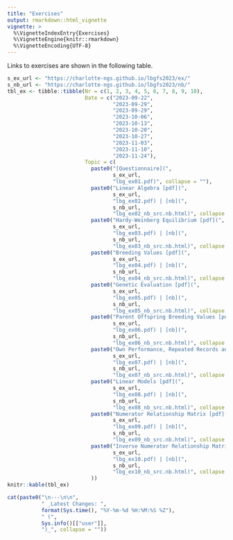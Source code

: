 ```yaml
---
title: "Exercises"
output: rmarkdown::html_vignette
vignette: >
  %\VignetteIndexEntry{Exercises}
  %\VignetteEngine{knitr::rmarkdown}
  %\VignetteEncoding{UTF-8}
---
```


Links to exercises are shown in the following table.

```r
s_ex_url <- "https://charlotte-ngs.github.io/lbgfs2023/ex/"
s_nb_url <- "https://charlotte-ngs.github.io/lbgfs2023/nb/"
tbl_ex <- tibble::tibble(Nr = c(1, 2, 3, 4, 5, 6, 7, 8, 9, 10),
                         Date = c("2023-09-22",
                                  "2023-09-29",
                                  "2023-09-29",
                                  "2023-10-06",
                                  "2023-10-13",
                                  "2023-10-20",
                                  "2023-10-27",
                                  "2023-11-03",
                                  "2023-11-10",
                                  "2023-11-24"),
                         Topic = c(
                           paste0("[Questionnaire](", 
                                  s_ex_url, 
                                  "lbg_ex01.pdf)", collapse = ""),
                           paste0("Linear Algebra [pdf](", 
                                  s_ex_url, 
                                  "lbg_ex02.pdf) | [nb](", 
                                  s_nb_url, 
                                  "lbg_ex02_nb_src.nb.html)", collapse = ""),
                           paste0("Hardy-Weinberg Equilibrium [pdf](",
                                  s_ex_url,
                                  "lbg_ex03.pdf) | [nb](",
                                  s_nb_url,
                                  "lbg_ex03_nb_src.nb.html)", collapse = ""),
                           paste0("Breeding Values [pdf](",
                                  s_ex_url,
                                  "lbg_ex04.pdf) | [nb](",
                                  s_nb_url,
                                  "lbg_ex04_nb_src.nb.html)", collapse = ""),
                           paste0("Genetic Evaluation [pdf](",
                                  s_ex_url,
                                  "lbg_ex05.pdf) | [nb](",
                                  s_nb_url,
                                  "lbg_ex05_nb_src.nb.html)", collapse = ""),
                           paste0("Parent Offspring Breeding Values [pdf](",
                                  s_ex_url,
                                  "lbg_ex06.pdf) | [nb](",
                                  s_nb_url,
                                  "lbg_ex06_nb_src.nb.html)", collapse = ""),
                           paste0("Own Performance, Repeated Records and Progeny Records [pdf](",
                                  s_ex_url,
                                  "lbg_ex07.pdf) | [nb](",
                                  s_nb_url, 
                                  "lbg_ex07_nb_src.nb.html)", collapse = ""),
                           paste0("Linear Models [pdf](",
                                  s_ex_url,
                                  "lbg_ex08.pdf) | [nb](",
                                  s_nb_url,
                                  "lbg_ex08_nb_src.nb.html)", collapse = ""),
                           paste0("Numerator Relationship Matrix [pdf](",
                                  s_ex_url,
                                  "lbg_ex09.pdf) | [nb](",
                                  s_nb_url,
                                  "lbg_ex09_nb_src.nb.html)", collapse = ""),
                           paste0("Inverse Numerator Relationship Matrix [pdf](",
                                  s_ex_url,
                                  "lbg_ex10.pdf) | [nb](",
                                  s_nb_url,
                                  "lbg_ex10_nb_src.nb.html)", collapse = "")
                           ))
knitr::kable(tbl_ex)
```


```r
cat(paste0("\n---\n\n", 
           " _Latest Changes: ", 
           format(Sys.time(), "%Y-%m-%d %H:%M:%S %Z"), 
           " (", 
           Sys.info()[["user"]], 
           ")_", collapse = ""))
```


